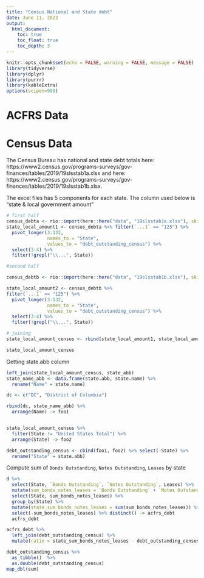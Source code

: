```yaml
---
title: "Census National and State debt"
date: June 11, 2022
output:
  html_document:
    toc: true
    toc_float: true
    toc_depth: 3
---
```


```r
knitr::opts_chunk$set(echo = FALSE, warning = FALSE, message = FALSE)
library(tidyverse)
library(dplyr)
library(purrr)
library(kableExtra)
options(scipen=999)
```


# ACFRS Data

# Census Data

The Census Bureau has national and state debt totals here:
https://www2.census.gov/programs-surveys/gov-finances/tables/2019/19slsstab1a.xlsx
and here:
https://www2.census.gov/programs-surveys/gov-finances/tables/2019/19slsstab1b.xlsx.

The excel files has 5 components for each state. The column used below is "state & local government amount"
```r
# first half
census_debta <- rio::import(here::here("data", "19slsstab1a.xlsx"), skip = 9)
state_local_amount1 <- census_debta %>% filter(`...1` == "125") %>% 
  pivot_longer(3:132,
               names_to = "State",
               values_to = "debt_outstanding_census") %>% 
  select(3:4) %>% 
  filter(!grepl("\\...", State)) 

#second half

census_debtb <- rio::import(here::here("data", "19slsstab1b.xlsx"), skip = 9)

state_local_amount2 <- census_debtb %>% 
filter(`...1` == "125") %>% 
  pivot_longer(3:132,
               names_to = "State",
               values_to = "debt_outstanding_census") %>% 
  select(3:4) %>% 
  filter(!grepl("\\...", State))

# joining 
state_local_amount_census <- rbind(state_local_amount1, state_local_amount2) 

state_local_amount_census

```

Getting state.abb column 
```r

left_join(state_local_amount_census, state_abb)
state_name_abb <- data.frame(state.abb, state.name) %>% 
  rename("Name" = state.name)

dc <- c("DC", "District of Columbia")

rbind(dc, state_name_abb) %>% 
  arrange(Name) -> foo1


state_local_amount_census %>% 
  filter(State != "United States Total") %>% 
  arrange(State) -> foo2

debt_outstanding_census <- cbind(foo1, foo2) %>% select(-State) %>% 
  rename("State" = state.abb)
```

Compute sum of `Bonds Outstanding`, `Notes Outstanding`, `Leases` by state

```r
d %>% 
  select(State, `Bonds Outstanding`, `Notes Outstanding`, Leases) %>% 
  mutate(sum_bonds_notes_leases = `Bonds Outstanding` + `Notes Outstanding` + Leases) %>% 
  select(State, sum_bonds_notes_leases) %>% 
  group_by(State) %>% 
  mutate(state_sum_bonds_notes_leases = sum(sum_bonds_notes_leases)) %>% 
  select(-sum_bonds_notes_leases) %>% distinct() -> acfrs_debt
  acfrs_debt
```

```r
acfrs_debt %>% 
  left_join(debt_outstanding_census) %>% 
  mutate(ratio = state_sum_bonds_notes_leases - debt_outstanding_census)

debt_outstanding_census %>% 
  as_tibble()  %>% 
  as.double(debt_outstanding_census)
map_dbl(sum)
```

